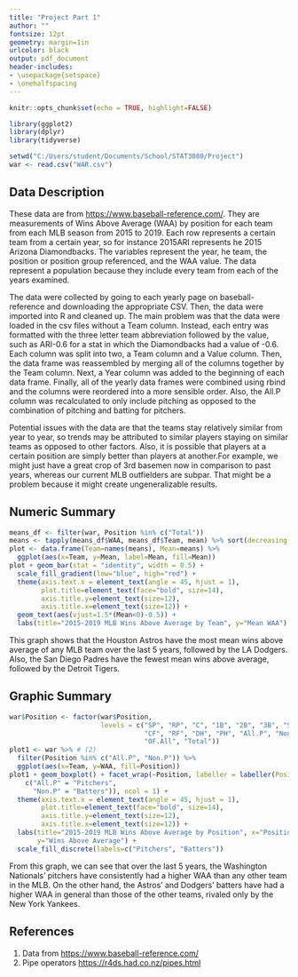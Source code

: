 ```yaml
---
title: "Project Part 1" 
author: ""
fontsize: 12pt
geometry: margin=1in
urlcolor: black
output: pdf_document
header-includes:
- \usepackage{setspace}
- \onehalfspacing
---
```


```r
knitr::opts_chunk$set(echo = TRUE, highlight=FALSE)

library(ggplot2)
library(dplyr)
library(tidyverse)
```

```r
setwd("C:/Users/student/Documents/School/STAT3080/Project")
war <- read.csv("WAR.csv")
```

## Data Description   
  These data are from <https://www.baseball-reference.com/>. They are measurements of Wins Above Average (WAA) by position for each team from each MLB season from 2015 to 2019. Each row represents a certain team from a certain year, so for instance 2015ARI represents he 2015 Arizona Diamondbacks. The variables represent the year, he team, the position or position group referenced, and the WAA value. The data represent a population because they include every team from each of the years examined.  
   
  The data were collected by going to each yearly page on baseball-reference and downloading the appropriate CSV. Then, the data were imported into R and cleaned up. The main problem was that the data were loaded in the csv files without a Team column. Instead, each entry was formatted with the three letter team abbreviation followed by the value, such as ARI-0.6 for a stat in which the Diamondbacks had a value of -0.6. Each column was split into two, a Team column and a Value column. Then, the data frame was reassembled by merging all of the columns together by the Team column. Next, a Year column was added to the beginning of each data frame. Finally, all of the yearly data frames were combined using rbind and the columns were reordered into a more sensible order. Also, the All.P column was recalculated to only include pitching as opposed to the combination of pitching and batting for pitchers.  
   
  Potential issues with the data are that the teams stay relatively similar from year to year, so trends may be attributed to similar players staying on similar teams as opposed to other factors. Also, it is possible that players at a certain position are simply better than players at another.For example, we might just have a great crop of 3rd basemen now in comparison to past years, whereas our current MLB outfielders are subpar. That might be a problem because it might create ungeneralizable results.
  
## Numeric Summary
```r
means_df <- filter(war, Position %in% c("Total"))
means <- tapply(means_df$WAA, means_df$Team, mean) %>% sort(decreasing = T) # (2)
plot <- data.frame(Team=names(means), Mean=means) %>% 
  ggplot(aes(x=Team, y=Mean, label=Mean, fill=Mean))
plot + geom_bar(stat = "identity", width = 0.5) + 
  scale_fill_gradient(low="blue", high="red") + 
  theme(axis.text.x = element_text(angle = 45, hjust = 1), 
        plot.title=element_text(face="bold", size=14), 
        axis.title.y=element_text(size=12), 
        axis.title.x=element_text(size=12)) + 
  geom_text(aes(vjust=1.5*(Mean<0)-0.5)) + 
  labs(title="2015-2019 MLB Wins Above Average by Team", y="Mean WAA")
```
  This graph shows that the Houston Astros have the most mean wins above average of any MLB team over the last 5 years, followed by the LA Dodgers. Also, the San Diego Padres have the fewest mean wins above average, followed by the Detroit Tigers. 

## Graphic Summary
```r
war$Position <- factor(war$Position,
                       levels = c("SP", "RP", "C", "1B", "2B", "3B", "SS", "LF", 
                                  "CF", "RF", "DH", "PH", "All.P", "Non.P", 
                                  "OF.All", "Total"))
plot1 <- war %>% # (2)
  filter(Position %in% c("All.P", "Non.P")) %>% 
  ggplot(aes(x=Team, y=WAA, fill=Position))
plot1 + geom_boxplot() + facet_wrap(~Position, labeller = labeller(Position = 
    c("All.P" = "Pitchers",
      "Non.P" = "Batters")), ncol = 1) +
  theme(axis.text.x = element_text(angle = 45, hjust = 1), 
        plot.title=element_text(face="bold", size=14), 
        axis.title.y=element_text(size=12), 
        axis.title.x=element_text(size=12)) + 
  labs(title="2015-2019 MLB Wins Above Average by Position", x="Position", 
       y="Wins Above Average") +
  scale_fill_discrete(labels=c("Pitchers", "Batters"))
```
  From this graph, we can see that over the last 5 years, the Washington Nationals' pitchers have consistently had a higher WAA than any other team in the MLB. On the other hand, the Astros' and Dodgers' batters have had a higher WAA in general than those of the other teams, rivaled only by the New York Yankees.


## References
1. Data from <https://www.baseball-reference.com/>
2. Pipe operators <https://r4ds.had.co.nz/pipes.html>

